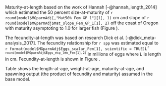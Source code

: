 Maturity-at-length based on the work of Hannah [-@hannah_length_2014] which estimated the 50 percent size-at-maturity of `r round(model$MGparmAdj[,"Mat50%_Fem_GP_1"][1], 1)` cm and slope of `r round(model$MGparmAdj$Mat_slope_Fem_GP_1[1], 2)` off the coast of Oregon with maturity asymptoting to 1.0 for larger fish (Figure \ref{fig:maturity}).  

The fecundity-at-length was based on research Dick et al. [-@dick_meta-analysis_2017]. The fecundity relationship for `r spp` was estimated equal to `r format(model$MGparmAdj$Eggs_scalar_Fem[1], scientific = TRUE)`$L$^`r round(model$MGparmAdj$Eggs_exp_len_Fem[1],2)`^ in millions of eggs where $L$ is length in cm. Fecundity-at-length is shown in Figure \ref{fig:fecundity}.

Table \ref{tab:growth-tab} shows the length-at-age, weight-at-age, maturity-at-age, and spawning output (the product of fecundity and maturity) assumed in the base model.


